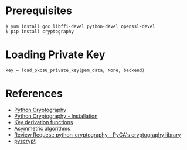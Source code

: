 = Prerequisites =

<pre>
$ yum install gcc libffi-devel python-devel openssl-devel
$ pip install cryptography
</pre>

= Loading Private Key =

<pre>
key = load_pkcs8_private_key(pem_data, None, backend)
</pre>

= References =
* [https://cryptography.io/ Python Cryptography]
* [http://cryptography.readthedocs.org/en/latest/installation/ Python Cryptography - Installation]
* [https://cryptography.io/en/latest/hazmat/primitives/key-derivation-functions/ Key derivation functions]
* [https://cryptography.io/en/latest/hazmat/primitives/asymmetric/serialization/ Asymmetric algorithms]
* [https://bugzilla.redhat.com/show_bug.cgi?id=1114267 Review Request: python-cryptography - PyCA's cryptography library]
* [https://github.com/ricmoo/pyscrypt pyscrypt]